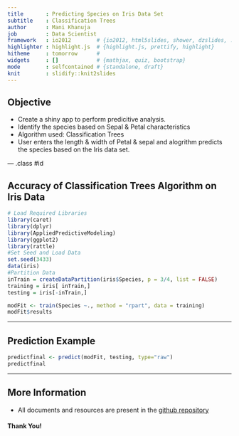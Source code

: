 ```yaml
---
title       : Predicting Species on Iris Data Set
subtitle    : Classification Trees
author      : Mani Khanuja
job         : Data Scientist
framework   : io2012        # {io2012, html5slides, shower, dzslides, ...}
highlighter : highlight.js  # {highlight.js, prettify, highlight}
hitheme     : tomorrow      # 
widgets     : []            # {mathjax, quiz, bootstrap}
mode        : selfcontained # {standalone, draft}
knit        : slidify::knit2slides
---
```


## Objective

* Create a shiny app to perform predicitive analysis. 
* Identify the species based on Sepal & Petal characteristics
* Algorithm used: Classification Trees
* User enters the length & width of Petal & sepal and alogrithm predicts the species based on the Iris data set. 

--- .class #id 

## Accuracy of Classification Trees Algorithm on Iris Data

```r
# Load Required Libraries
library(caret)
library(dplyr)
library(AppliedPredictiveModeling)
library(ggplot2)
library(rattle)
#Set Seed and Load Data
set.seed(3433)
data(iris)
#Partition Data
inTrain = createDataPartition(iris$Species, p = 3/4, list = FALSE)
training = iris[ inTrain,]
testing = iris[-inTrain,]
```

```r
modFit <- train(Species ~., method = "rpart", data = training)
modFit$results
```

---

## Prediction Example

```r
predictfinal <- predict(modFit, testing, type="raw")
predictfinal
```

---
## More Information

* All documents and resources are present in the [github repository](https://github.com/manikhanuja/Data_Products)

#### Thank You!
